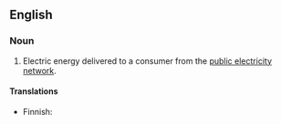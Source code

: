 ==English==

===Noun===
{{infl|en|noun|head=[[grid]] [[electricity]]}}

# Electric energy delivered to a consumer from the [[w:public electricity network|public electricity network]].

====Translations====
{{trans-top|electricity from the grid}}
* Finnish: {{t-|fi|verkkosähkö}}
{{trans-mid}}
{{trans-bottom}}